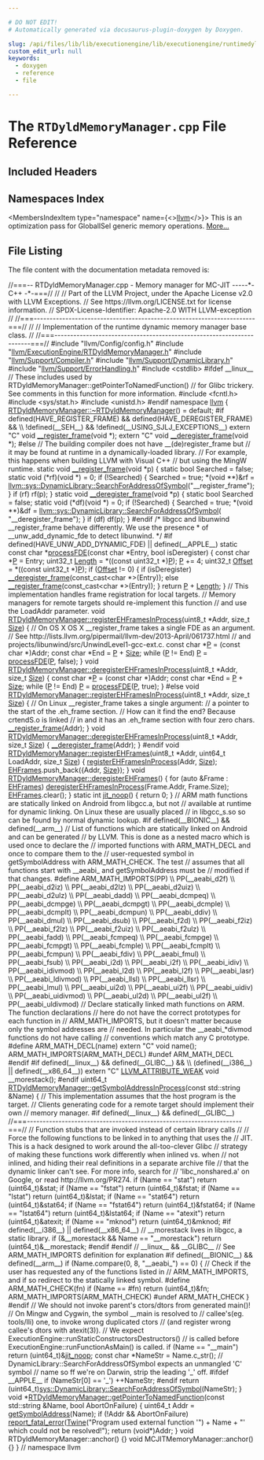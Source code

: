 ```yaml
---

# DO NOT EDIT!
# Automatically generated via docusaurus-plugin-doxygen by Doxygen.

slug: /api/files/lib/lib/executionengine/lib/executionengine/runtimedyld/rtdyldmemorymanager-cpp
custom_edit_url: null
keywords:
  - doxygen
  - reference
  - file

---
```





# The `RTDyldMemoryManager.cpp` File Reference

<DoxygenPage pluginConfig={pluginConfig}>



## Included Headers

<IncludesList>
<IncludesListItem
  filePath="llvm/Config/config.h"
  permalink=""
  isLocal="true" />
<IncludesListItem
  filePath="llvm/ExecutionEngine/RTDyldMemoryManager.h"
  permalink="/docs/api/files/include/include/llvm/include/llvm/executionengine/rtdyldmemorymanager-h"
  isLocal="true" />
<IncludesListItem
  filePath="llvm/Support/Compiler.h"
  permalink="/docs/api/files/include/include/llvm/include/llvm/support/compiler-h"
  isLocal="true" />
<IncludesListItem
  filePath="llvm/Support/DynamicLibrary.h"
  permalink="/docs/api/files/include/include/llvm/include/llvm/support/dynamiclibrary-h"
  isLocal="true" />
<IncludesListItem
  filePath="llvm/Support/ErrorHandling.h"
  permalink="/docs/api/files/include/include/llvm/include/llvm/support/errorhandling-h"
  isLocal="true" />
<IncludesListItem
  filePath="cstdlib"
  permalink=""
  isLocal="false" />
</IncludesList>

## Namespaces Index

<MembersIndex>

<MembersIndexItem
  type="namespace"
  name={<><a href="/docs/api/namespaces/llvm">llvm</a></>}>
This is an optimization pass for GlobalISel generic memory operations. <a href="/docs/api/namespaces/llvm/#details">More...</a>
</MembersIndexItem>

</MembersIndex>


## File Listing

The file content with the documentation metadata removed is:

<ProgramListing>

<Link id="l00001" /><CodeLine lineNumber="1"><Highlight kind="comment">//===-- RTDyldMemoryManager.cpp - Memory manager for MC-JIT -----&#42;- C++ -&#42;-===//</Highlight><Highlight kind="normal"></Highlight></CodeLine>
<Link id="l00002" /><CodeLine lineNumber="2"><Highlight kind="normal"></Highlight><Highlight kind="comment">//</Highlight><Highlight kind="normal"></Highlight></CodeLine>
<Link id="l00003" /><CodeLine lineNumber="3"><Highlight kind="normal"></Highlight><Highlight kind="comment">// Part of the LLVM Project, under the Apache License v2.0 with LLVM Exceptions.</Highlight><Highlight kind="normal"></Highlight></CodeLine>
<Link id="l00004" /><CodeLine lineNumber="4"><Highlight kind="normal"></Highlight><Highlight kind="comment">// See https://llvm.org/LICENSE.txt for license information.</Highlight><Highlight kind="normal"></Highlight></CodeLine>
<Link id="l00005" /><CodeLine lineNumber="5"><Highlight kind="normal"></Highlight><Highlight kind="comment">// SPDX-License-Identifier: Apache-2.0 WITH LLVM-exception</Highlight><Highlight kind="normal"></Highlight></CodeLine>
<Link id="l00006" /><CodeLine lineNumber="6"><Highlight kind="normal"></Highlight><Highlight kind="comment">//</Highlight><Highlight kind="normal"></Highlight></CodeLine>
<Link id="l00007" /><CodeLine lineNumber="7"><Highlight kind="normal"></Highlight><Highlight kind="comment">//===----------------------------------------------------------------------===//</Highlight><Highlight kind="normal"></Highlight></CodeLine>
<Link id="l00008" /><CodeLine lineNumber="8"><Highlight kind="normal"></Highlight><Highlight kind="comment">//</Highlight><Highlight kind="normal"></Highlight></CodeLine>
<Link id="l00009" /><CodeLine lineNumber="9"><Highlight kind="normal"></Highlight><Highlight kind="comment">// Implementation of the runtime dynamic memory manager base class.</Highlight><Highlight kind="normal"></Highlight></CodeLine>
<Link id="l00010" /><CodeLine lineNumber="10"><Highlight kind="normal"></Highlight><Highlight kind="comment">//</Highlight><Highlight kind="normal"></Highlight></CodeLine>
<Link id="l00011" /><CodeLine lineNumber="11"><Highlight kind="normal"></Highlight><Highlight kind="comment">//===----------------------------------------------------------------------===//</Highlight><Highlight kind="normal"></Highlight></CodeLine>
<Link id="l00012" /><CodeLine lineNumber="12"><Highlight kind="normal"></Highlight></CodeLine>
<Link id="l00013" /><CodeLine lineNumber="13"><Highlight kind="normal"></Highlight><Highlight kind="preprocessor">#include &quot;llvm/Config/config.h&quot;</Highlight><Highlight kind="normal"></Highlight></CodeLine>
<Link id="l00014" /><CodeLine lineNumber="14"><Highlight kind="normal"></Highlight><Highlight kind="preprocessor">#include &quot;<a href="/docs/api/files/include/include/llvm/include/llvm/executionengine/rtdyldmemorymanager-h">llvm/ExecutionEngine/RTDyldMemoryManager.h</a>&quot;</Highlight><Highlight kind="normal"></Highlight></CodeLine>
<Link id="l00015" /><CodeLine lineNumber="15"><Highlight kind="normal"></Highlight><Highlight kind="preprocessor">#include &quot;<a href="/docs/api/files/include/include/llvm/include/llvm/support/compiler-h">llvm/Support/Compiler.h</a>&quot;</Highlight><Highlight kind="normal"></Highlight></CodeLine>
<Link id="l00016" /><CodeLine lineNumber="16"><Highlight kind="normal"></Highlight><Highlight kind="preprocessor">#include &quot;<a href="/docs/api/files/include/include/llvm/include/llvm/support/dynamiclibrary-h">llvm/Support/DynamicLibrary.h</a>&quot;</Highlight><Highlight kind="normal"></Highlight></CodeLine>
<Link id="l00017" /><CodeLine lineNumber="17"><Highlight kind="normal"></Highlight><Highlight kind="preprocessor">#include &quot;<a href="/docs/api/files/include/include/llvm/include/llvm/support/errorhandling-h">llvm/Support/ErrorHandling.h</a>&quot;</Highlight><Highlight kind="normal"></Highlight></CodeLine>
<Link id="l00018" /><CodeLine lineNumber="18"><Highlight kind="normal"></Highlight><Highlight kind="preprocessor">#include &lt;cstdlib&gt;</Highlight><Highlight kind="normal"></Highlight></CodeLine>
<Link id="l00019" /><CodeLine lineNumber="19"><Highlight kind="normal"></Highlight></CodeLine>
<Link id="l00020" /><CodeLine lineNumber="20"><Highlight kind="normal"></Highlight><Highlight kind="preprocessor">#ifdef &#95;&#95;linux&#95;&#95;</Highlight><Highlight kind="normal"></Highlight></CodeLine>
<Link id="l00021" /><CodeLine lineNumber="21"><Highlight kind="normal">  </Highlight><Highlight kind="comment">// These includes used by RTDyldMemoryManager::getPointerToNamedFunction()</Highlight><Highlight kind="normal"></Highlight></CodeLine>
<Link id="l00022" /><CodeLine lineNumber="22"><Highlight kind="normal">  </Highlight><Highlight kind="comment">// for Glibc trickery. See comments in this function for more information.</Highlight><Highlight kind="normal"></Highlight></CodeLine>
<Link id="l00023" /><CodeLine lineNumber="23"><Highlight kind="normal"></Highlight><Highlight kind="preprocessor">#include &lt;fcntl.h&gt;</Highlight><Highlight kind="normal"></Highlight></CodeLine>
<Link id="l00024" /><CodeLine lineNumber="24"><Highlight kind="normal"></Highlight><Highlight kind="preprocessor">#include &lt;sys/stat.h&gt;</Highlight><Highlight kind="normal"></Highlight></CodeLine>
<Link id="l00025" /><CodeLine lineNumber="25"><Highlight kind="normal"></Highlight><Highlight kind="preprocessor">#include &lt;unistd.h&gt;</Highlight><Highlight kind="normal"></Highlight></CodeLine>
<Link id="l00026" /><CodeLine lineNumber="26"><Highlight kind="normal"></Highlight><Highlight kind="preprocessor">#endif</Highlight><Highlight kind="normal"></Highlight></CodeLine>
<Link id="l00027" /><CodeLine lineNumber="27"><Highlight kind="normal"></Highlight></CodeLine>
<Link id="l00028" /><CodeLine lineNumber="28"><Highlight kind="normal"></Highlight><Highlight kind="keyword">namespace </Highlight><Highlight kind="normal"><a href="/docs/api/namespaces/llvm">llvm</a> &#123;</Highlight></CodeLine>
<Link id="l00029" /><CodeLine lineNumber="29"><Highlight kind="normal"></Highlight></CodeLine>
<Link id="l00030" /><CodeLine lineNumber="30"><Highlight kind="normal"><a href="/docs/api/classes/llvm/rtdyldmemorymanager/#a9949eb6347bb952afdc191a477653f68">RTDyldMemoryManager::~RTDyldMemoryManager</a>() = </Highlight><Highlight kind="keywordflow">default</Highlight><Highlight kind="normal">;</Highlight></CodeLine>
<Link id="l00031" /><CodeLine lineNumber="31"><Highlight kind="normal"></Highlight></CodeLine>
<Link id="l00032" /><CodeLine lineNumber="32"><Highlight kind="normal"></Highlight><Highlight kind="preprocessor">#if defined(HAVE&#95;REGISTER&#95;FRAME) &amp;&amp; defined(HAVE&#95;DEREGISTER&#95;FRAME) &amp;&amp;          \\</Highlight></CodeLine>
<Link id="l00033" /><CodeLine lineNumber="33"><Highlight kind="preprocessor">    !defined(&#95;&#95;SEH&#95;&#95;) &amp;&amp; !defined(&#95;&#95;USING&#95;SJLJ&#95;EXCEPTIONS&#95;&#95;)</Highlight><Highlight kind="normal"></Highlight></CodeLine>
<Link id="l00034" /><CodeLine lineNumber="34" lineLink="/docs/api/namespaces/llvm/#accc7348b632acd052a6fec2a5d1b326e"><Highlight kind="normal"></Highlight><Highlight kind="keyword">extern</Highlight><Highlight kind="normal"> </Highlight><Highlight kind="stringliteral">&quot;C&quot;</Highlight><Highlight kind="normal"> </Highlight><Highlight kind="keywordtype">void</Highlight><Highlight kind="normal"> <a href="/docs/api/namespaces/llvm/#accc7348b632acd052a6fec2a5d1b326e">&#95;&#95;register&#95;frame</a>(</Highlight><Highlight kind="keywordtype">void</Highlight><Highlight kind="normal"> &#42;);</Highlight></CodeLine>
<Link id="l00035" /><CodeLine lineNumber="35" lineLink="/docs/api/namespaces/llvm/#afcef52f821fbc5ad3e5539e5ae80b66e"><Highlight kind="normal"></Highlight><Highlight kind="keyword">extern</Highlight><Highlight kind="normal"> </Highlight><Highlight kind="stringliteral">&quot;C&quot;</Highlight><Highlight kind="normal"> </Highlight><Highlight kind="keywordtype">void</Highlight><Highlight kind="normal"> <a href="/docs/api/namespaces/llvm/#afcef52f821fbc5ad3e5539e5ae80b66e">&#95;&#95;deregister&#95;frame</a>(</Highlight><Highlight kind="keywordtype">void</Highlight><Highlight kind="normal"> &#42;);</Highlight></CodeLine>
<Link id="l00036" /><CodeLine lineNumber="36"><Highlight kind="normal"></Highlight><Highlight kind="preprocessor">#else</Highlight><Highlight kind="normal"></Highlight></CodeLine>
<Link id="l00037" /><CodeLine lineNumber="37"><Highlight kind="normal"></Highlight><Highlight kind="comment">// The building compiler does not have &#95;&#95;(de)register&#95;frame but</Highlight><Highlight kind="normal"></Highlight></CodeLine>
<Link id="l00038" /><CodeLine lineNumber="38"><Highlight kind="normal"></Highlight><Highlight kind="comment">// it may be found at runtime in a dynamically-loaded library.</Highlight><Highlight kind="normal"></Highlight></CodeLine>
<Link id="l00039" /><CodeLine lineNumber="39"><Highlight kind="normal"></Highlight><Highlight kind="comment">// For example, this happens when building LLVM with Visual C++</Highlight><Highlight kind="normal"></Highlight></CodeLine>
<Link id="l00040" /><CodeLine lineNumber="40"><Highlight kind="normal"></Highlight><Highlight kind="comment">// but using the MingW runtime.</Highlight><Highlight kind="normal"></Highlight></CodeLine>
<Link id="l00041" /><CodeLine lineNumber="41"><Highlight kind="normal"></Highlight><Highlight kind="keyword">static</Highlight><Highlight kind="normal"> </Highlight><Highlight kind="keywordtype">void</Highlight><Highlight kind="normal"> <a href="/docs/api/namespaces/llvm/#accc7348b632acd052a6fec2a5d1b326e">&#95;&#95;register&#95;frame</a>(</Highlight><Highlight kind="keywordtype">void</Highlight><Highlight kind="normal"> &#42;p) &#123;</Highlight></CodeLine>
<Link id="l00042" /><CodeLine lineNumber="42"><Highlight kind="normal">  </Highlight><Highlight kind="keyword">static</Highlight><Highlight kind="normal"> </Highlight><Highlight kind="keywordtype">bool</Highlight><Highlight kind="normal"> Searched = </Highlight><Highlight kind="keyword">false</Highlight><Highlight kind="normal">;</Highlight></CodeLine>
<Link id="l00043" /><CodeLine lineNumber="43"><Highlight kind="normal">  </Highlight><Highlight kind="keyword">static</Highlight><Highlight kind="normal"> void (&#42;rf)(</Highlight><Highlight kind="keywordtype">void</Highlight><Highlight kind="normal"> &#42;) = 0;</Highlight></CodeLine>
<Link id="l00044" /><CodeLine lineNumber="44"><Highlight kind="normal"></Highlight></CodeLine>
<Link id="l00045" /><CodeLine lineNumber="45"><Highlight kind="normal">  </Highlight><Highlight kind="keywordflow">if</Highlight><Highlight kind="normal"> (!Searched) &#123;</Highlight></CodeLine>
<Link id="l00046" /><CodeLine lineNumber="46"><Highlight kind="normal">    Searched = </Highlight><Highlight kind="keyword">true</Highlight><Highlight kind="normal">;</Highlight></CodeLine>
<Link id="l00047" /><CodeLine lineNumber="47"><Highlight kind="normal">    &#42;(</Highlight><Highlight kind="keywordtype">void</Highlight><Highlight kind="normal"> &#42;&#42;)&amp;rf =</Highlight></CodeLine>
<Link id="l00048" /><CodeLine lineNumber="48"><Highlight kind="normal">        <a href="/docs/api/classes/llvm/sys/dynamiclibrary/#ae003d16a33e81b88943d3e3aa179fcc4">llvm::sys::DynamicLibrary::SearchForAddressOfSymbol</a>(</Highlight><Highlight kind="stringliteral">&quot;&#95;&#95;register&#95;frame&quot;</Highlight><Highlight kind="normal">);</Highlight></CodeLine>
<Link id="l00049" /><CodeLine lineNumber="49"><Highlight kind="normal">  &#125;</Highlight></CodeLine>
<Link id="l00050" /><CodeLine lineNumber="50"><Highlight kind="normal">  </Highlight><Highlight kind="keywordflow">if</Highlight><Highlight kind="normal"> (rf)</Highlight></CodeLine>
<Link id="l00051" /><CodeLine lineNumber="51"><Highlight kind="normal">    rf(p);</Highlight></CodeLine>
<Link id="l00052" /><CodeLine lineNumber="52"><Highlight kind="normal">&#125;</Highlight></CodeLine>
<Link id="l00053" /><CodeLine lineNumber="53"><Highlight kind="normal"></Highlight></CodeLine>
<Link id="l00054" /><CodeLine lineNumber="54"><Highlight kind="normal"></Highlight><Highlight kind="keyword">static</Highlight><Highlight kind="normal"> </Highlight><Highlight kind="keywordtype">void</Highlight><Highlight kind="normal"> <a href="/docs/api/namespaces/llvm/#afcef52f821fbc5ad3e5539e5ae80b66e">&#95;&#95;deregister&#95;frame</a>(</Highlight><Highlight kind="keywordtype">void</Highlight><Highlight kind="normal"> &#42;p) &#123;</Highlight></CodeLine>
<Link id="l00055" /><CodeLine lineNumber="55"><Highlight kind="normal">  </Highlight><Highlight kind="keyword">static</Highlight><Highlight kind="normal"> </Highlight><Highlight kind="keywordtype">bool</Highlight><Highlight kind="normal"> Searched = </Highlight><Highlight kind="keyword">false</Highlight><Highlight kind="normal">;</Highlight></CodeLine>
<Link id="l00056" /><CodeLine lineNumber="56"><Highlight kind="normal">  </Highlight><Highlight kind="keyword">static</Highlight><Highlight kind="normal"> void (&#42;df)(</Highlight><Highlight kind="keywordtype">void</Highlight><Highlight kind="normal"> &#42;) = 0;</Highlight></CodeLine>
<Link id="l00057" /><CodeLine lineNumber="57"><Highlight kind="normal"></Highlight></CodeLine>
<Link id="l00058" /><CodeLine lineNumber="58"><Highlight kind="normal">  </Highlight><Highlight kind="keywordflow">if</Highlight><Highlight kind="normal"> (!Searched) &#123;</Highlight></CodeLine>
<Link id="l00059" /><CodeLine lineNumber="59"><Highlight kind="normal">    Searched = </Highlight><Highlight kind="keyword">true</Highlight><Highlight kind="normal">;</Highlight></CodeLine>
<Link id="l00060" /><CodeLine lineNumber="60"><Highlight kind="normal">    &#42;(</Highlight><Highlight kind="keywordtype">void</Highlight><Highlight kind="normal"> &#42;&#42;)&amp;df = <a href="/docs/api/classes/llvm/sys/dynamiclibrary/#ae003d16a33e81b88943d3e3aa179fcc4">llvm::sys::DynamicLibrary::SearchForAddressOfSymbol</a>(</Highlight></CodeLine>
<Link id="l00061" /><CodeLine lineNumber="61"><Highlight kind="normal">        </Highlight><Highlight kind="stringliteral">&quot;&#95;&#95;deregister&#95;frame&quot;</Highlight><Highlight kind="normal">);</Highlight></CodeLine>
<Link id="l00062" /><CodeLine lineNumber="62"><Highlight kind="normal">  &#125;</Highlight></CodeLine>
<Link id="l00063" /><CodeLine lineNumber="63"><Highlight kind="normal">  </Highlight><Highlight kind="keywordflow">if</Highlight><Highlight kind="normal"> (df)</Highlight></CodeLine>
<Link id="l00064" /><CodeLine lineNumber="64"><Highlight kind="normal">    df(p);</Highlight></CodeLine>
<Link id="l00065" /><CodeLine lineNumber="65"><Highlight kind="normal">&#125;</Highlight></CodeLine>
<Link id="l00066" /><CodeLine lineNumber="66"><Highlight kind="normal"></Highlight><Highlight kind="preprocessor">#endif</Highlight><Highlight kind="normal"></Highlight></CodeLine>
<Link id="l00067" /><CodeLine lineNumber="67"><Highlight kind="normal"></Highlight></CodeLine>
<Link id="l00068" /><CodeLine lineNumber="68"><Highlight kind="normal"></Highlight><Highlight kind="comment">/&#42; libgcc and libunwind &#95;&#95;register&#95;frame behave differently. We use the presence</Highlight></CodeLine>
<Link id="l00069" /><CodeLine lineNumber="69"><Highlight kind="comment"> &#42; of &#95;&#95;unw&#95;add&#95;dynamic&#95;fde to detect libunwind. &#42;/</Highlight><Highlight kind="normal"></Highlight></CodeLine>
<Link id="l00070" /><CodeLine lineNumber="70"><Highlight kind="normal"></Highlight><Highlight kind="preprocessor">#if defined(HAVE&#95;UNW&#95;ADD&#95;DYNAMIC&#95;FDE) || defined(&#95;&#95;APPLE&#95;&#95;)</Highlight><Highlight kind="normal"></Highlight></CodeLine>
<Link id="l00071" /><CodeLine lineNumber="71"><Highlight kind="normal"></Highlight></CodeLine>
<Link id="l00072" /><CodeLine lineNumber="72" lineLink="/docs/api/namespaces/llvm/#abe47a821d71cd26c2b59f7fe0af0b2d9"><Highlight kind="normal"></Highlight><Highlight kind="keyword">static</Highlight><Highlight kind="normal"> </Highlight><Highlight kind="keyword">const</Highlight><Highlight kind="normal"> </Highlight><Highlight kind="keywordtype">char</Highlight><Highlight kind="normal"> &#42;<a href="/docs/api/namespaces/llvm/#abe47a821d71cd26c2b59f7fe0af0b2d9">processFDE</a>(</Highlight><Highlight kind="keyword">const</Highlight><Highlight kind="normal"> </Highlight><Highlight kind="keywordtype">char</Highlight><Highlight kind="normal"> &#42;Entry, </Highlight><Highlight kind="keywordtype">bool</Highlight><Highlight kind="normal"> isDeregister) &#123;</Highlight></CodeLine>
<Link id="l00073" /><CodeLine lineNumber="73"><Highlight kind="normal">  </Highlight><Highlight kind="keyword">const</Highlight><Highlight kind="normal"> </Highlight><Highlight kind="keywordtype">char</Highlight><Highlight kind="normal"> &#42;<a href="/docs/api/files/lib/lib/option/option-cpp/#a04665169063c8ca1f2ea96c27fc7c2b2">P</a> = Entry;</Highlight></CodeLine>
<Link id="l00074" /><CodeLine lineNumber="74"><Highlight kind="normal">  uint32&#95;t <a href="/docs/api/namespaces/llvm/#a05f5b9a11bdcc5feba62899f95dcf878af6d9f1c7b49b7601fae6a545002a6763">Length</a> = &#42;((</Highlight><Highlight kind="keyword">const</Highlight><Highlight kind="normal"> uint32&#95;t &#42;)<a href="/docs/api/files/lib/lib/option/option-cpp/#a04665169063c8ca1f2ea96c27fc7c2b2">P</a>);</Highlight></CodeLine>
<Link id="l00075" /><CodeLine lineNumber="75"><Highlight kind="normal">  <a href="/docs/api/files/lib/lib/option/option-cpp/#a04665169063c8ca1f2ea96c27fc7c2b2">P</a> += 4;</Highlight></CodeLine>
<Link id="l00076" /><CodeLine lineNumber="76"><Highlight kind="normal">  uint32&#95;t <a href="/docs/api/namespaces/llvm/#a05f5b9a11bdcc5feba62899f95dcf878a3134224cba2545bc57954d3b072aebb4">Offset</a> = &#42;((</Highlight><Highlight kind="keyword">const</Highlight><Highlight kind="normal"> uint32&#95;t &#42;)<a href="/docs/api/files/lib/lib/option/option-cpp/#a04665169063c8ca1f2ea96c27fc7c2b2">P</a>);</Highlight></CodeLine>
<Link id="l00077" /><CodeLine lineNumber="77"><Highlight kind="normal">  </Highlight><Highlight kind="keywordflow">if</Highlight><Highlight kind="normal"> (<a href="/docs/api/namespaces/llvm/#a05f5b9a11bdcc5feba62899f95dcf878a3134224cba2545bc57954d3b072aebb4">Offset</a> != 0) &#123;</Highlight></CodeLine>
<Link id="l00078" /><CodeLine lineNumber="78"><Highlight kind="normal">    </Highlight><Highlight kind="keywordflow">if</Highlight><Highlight kind="normal"> (isDeregister)</Highlight></CodeLine>
<Link id="l00079" /><CodeLine lineNumber="79"><Highlight kind="normal">      <a href="/docs/api/namespaces/llvm/#afcef52f821fbc5ad3e5539e5ae80b66e">&#95;&#95;deregister&#95;frame</a>(</Highlight><Highlight kind="keyword">const&#95;cast&lt;</Highlight><Highlight kind="keywordtype">char</Highlight><Highlight kind="normal"> &#42;</Highlight><Highlight kind="keyword">&gt;</Highlight><Highlight kind="normal">(Entry));</Highlight></CodeLine>
<Link id="l00080" /><CodeLine lineNumber="80"><Highlight kind="normal">    </Highlight><Highlight kind="keywordflow">else</Highlight><Highlight kind="normal"></Highlight></CodeLine>
<Link id="l00081" /><CodeLine lineNumber="81"><Highlight kind="normal">      <a href="/docs/api/namespaces/llvm/#accc7348b632acd052a6fec2a5d1b326e">&#95;&#95;register&#95;frame</a>(</Highlight><Highlight kind="keyword">const&#95;cast&lt;</Highlight><Highlight kind="keywordtype">char</Highlight><Highlight kind="normal"> &#42;</Highlight><Highlight kind="keyword">&gt;</Highlight><Highlight kind="normal">(Entry));</Highlight></CodeLine>
<Link id="l00082" /><CodeLine lineNumber="82"><Highlight kind="normal">  &#125;</Highlight></CodeLine>
<Link id="l00083" /><CodeLine lineNumber="83"><Highlight kind="normal">  </Highlight><Highlight kind="keywordflow">return</Highlight><Highlight kind="normal"> <a href="/docs/api/files/lib/lib/option/option-cpp/#a04665169063c8ca1f2ea96c27fc7c2b2">P</a> + <a href="/docs/api/namespaces/llvm/#a05f5b9a11bdcc5feba62899f95dcf878af6d9f1c7b49b7601fae6a545002a6763">Length</a>;</Highlight></CodeLine>
<Link id="l00084" /><CodeLine lineNumber="84"><Highlight kind="normal">&#125;</Highlight></CodeLine>
<Link id="l00085" /><CodeLine lineNumber="85"><Highlight kind="normal"></Highlight></CodeLine>
<Link id="l00086" /><CodeLine lineNumber="86"><Highlight kind="normal"></Highlight><Highlight kind="comment">// This implementation handles frame registration for local targets.</Highlight><Highlight kind="normal"></Highlight></CodeLine>
<Link id="l00087" /><CodeLine lineNumber="87"><Highlight kind="normal"></Highlight><Highlight kind="comment">// Memory managers for remote targets should re-implement this function</Highlight><Highlight kind="normal"></Highlight></CodeLine>
<Link id="l00088" /><CodeLine lineNumber="88"><Highlight kind="normal"></Highlight><Highlight kind="comment">// and use the LoadAddr parameter.</Highlight><Highlight kind="normal"></Highlight></CodeLine>
<Link id="l00089" /><CodeLine lineNumber="89" lineLink="/docs/api/classes/llvm/rtdyldmemorymanager/#a8ac6930aa3a1623791ffe9853ba9bc3b"><Highlight kind="normal"></Highlight><Highlight kind="keywordtype">void</Highlight><Highlight kind="normal"> <a href="/docs/api/classes/llvm/rtdyldmemorymanager/#a8ac6930aa3a1623791ffe9853ba9bc3b">RTDyldMemoryManager::registerEHFramesInProcess</a>(uint8&#95;t &#42;Addr,</Highlight></CodeLine>
<Link id="l00090" /><CodeLine lineNumber="90"><Highlight kind="normal">                                                    </Highlight><Highlight kind="keywordtype">size&#95;t</Highlight><Highlight kind="normal"> <a href="/docs/api/files/lib/lib/analysis/inlineorder-cpp/#a7ee6f0cb51c3b9056199e9a0001fe8c3a6f6cb72d544962fa333e2e34ce64f719">Size</a>) &#123;</Highlight></CodeLine>
<Link id="l00091" /><CodeLine lineNumber="91"><Highlight kind="normal">  </Highlight><Highlight kind="comment">// On OS X OS X &#95;&#95;register&#95;frame takes a single FDE as an argument.</Highlight><Highlight kind="normal"></Highlight></CodeLine>
<Link id="l00092" /><CodeLine lineNumber="92"><Highlight kind="normal">  </Highlight><Highlight kind="comment">// See http://lists.llvm.org/pipermail/llvm-dev/2013-April/061737.html</Highlight><Highlight kind="normal"></Highlight></CodeLine>
<Link id="l00093" /><CodeLine lineNumber="93"><Highlight kind="normal">  </Highlight><Highlight kind="comment">// and projects/libunwind/src/UnwindLevel1-gcc-ext.c.</Highlight><Highlight kind="normal"></Highlight></CodeLine>
<Link id="l00094" /><CodeLine lineNumber="94"><Highlight kind="normal">  </Highlight><Highlight kind="keyword">const</Highlight><Highlight kind="normal"> </Highlight><Highlight kind="keywordtype">char</Highlight><Highlight kind="normal"> &#42;<a href="/docs/api/files/lib/lib/option/option-cpp/#a04665169063c8ca1f2ea96c27fc7c2b2">P</a> = (</Highlight><Highlight kind="keyword">const</Highlight><Highlight kind="normal"> </Highlight><Highlight kind="keywordtype">char</Highlight><Highlight kind="normal"> &#42;)Addr;</Highlight></CodeLine>
<Link id="l00095" /><CodeLine lineNumber="95"><Highlight kind="normal">  </Highlight><Highlight kind="keyword">const</Highlight><Highlight kind="normal"> </Highlight><Highlight kind="keywordtype">char</Highlight><Highlight kind="normal"> &#42;End = <a href="/docs/api/files/lib/lib/option/option-cpp/#a04665169063c8ca1f2ea96c27fc7c2b2">P</a> + <a href="/docs/api/files/lib/lib/analysis/inlineorder-cpp/#a7ee6f0cb51c3b9056199e9a0001fe8c3a6f6cb72d544962fa333e2e34ce64f719">Size</a>;</Highlight></CodeLine>
<Link id="l00096" /><CodeLine lineNumber="96"><Highlight kind="normal">  </Highlight><Highlight kind="keywordflow">while</Highlight><Highlight kind="normal"> (<a href="/docs/api/files/lib/lib/option/option-cpp/#a04665169063c8ca1f2ea96c27fc7c2b2">P</a> != End)</Highlight></CodeLine>
<Link id="l00097" /><CodeLine lineNumber="97"><Highlight kind="normal">    <a href="/docs/api/files/lib/lib/option/option-cpp/#a04665169063c8ca1f2ea96c27fc7c2b2">P</a> = <a href="/docs/api/namespaces/llvm/#abe47a821d71cd26c2b59f7fe0af0b2d9">processFDE</a>(<a href="/docs/api/files/lib/lib/option/option-cpp/#a04665169063c8ca1f2ea96c27fc7c2b2">P</a>, </Highlight><Highlight kind="keyword">false</Highlight><Highlight kind="normal">);</Highlight></CodeLine>
<Link id="l00098" /><CodeLine lineNumber="98"><Highlight kind="normal">&#125;</Highlight></CodeLine>
<Link id="l00099" /><CodeLine lineNumber="99"><Highlight kind="normal"></Highlight></CodeLine>
<Link id="l00100" /><CodeLine lineNumber="100" lineLink="/docs/api/classes/llvm/rtdyldmemorymanager/#a1139b71b9b451e2e0417dcd25350827c"><Highlight kind="normal"></Highlight><Highlight kind="keywordtype">void</Highlight><Highlight kind="normal"> <a href="/docs/api/classes/llvm/rtdyldmemorymanager/#a1139b71b9b451e2e0417dcd25350827c">RTDyldMemoryManager::deregisterEHFramesInProcess</a>(uint8&#95;t &#42;Addr,</Highlight></CodeLine>
<Link id="l00101" /><CodeLine lineNumber="101"><Highlight kind="normal">                                                      </Highlight><Highlight kind="keywordtype">size&#95;t</Highlight><Highlight kind="normal"> <a href="/docs/api/files/lib/lib/analysis/inlineorder-cpp/#a7ee6f0cb51c3b9056199e9a0001fe8c3a6f6cb72d544962fa333e2e34ce64f719">Size</a>) &#123;</Highlight></CodeLine>
<Link id="l00102" /><CodeLine lineNumber="102"><Highlight kind="normal">  </Highlight><Highlight kind="keyword">const</Highlight><Highlight kind="normal"> </Highlight><Highlight kind="keywordtype">char</Highlight><Highlight kind="normal"> &#42;<a href="/docs/api/files/lib/lib/option/option-cpp/#a04665169063c8ca1f2ea96c27fc7c2b2">P</a> = (</Highlight><Highlight kind="keyword">const</Highlight><Highlight kind="normal"> </Highlight><Highlight kind="keywordtype">char</Highlight><Highlight kind="normal"> &#42;)Addr;</Highlight></CodeLine>
<Link id="l00103" /><CodeLine lineNumber="103"><Highlight kind="normal">  </Highlight><Highlight kind="keyword">const</Highlight><Highlight kind="normal"> </Highlight><Highlight kind="keywordtype">char</Highlight><Highlight kind="normal"> &#42;End = <a href="/docs/api/files/lib/lib/option/option-cpp/#a04665169063c8ca1f2ea96c27fc7c2b2">P</a> + <a href="/docs/api/files/lib/lib/analysis/inlineorder-cpp/#a7ee6f0cb51c3b9056199e9a0001fe8c3a6f6cb72d544962fa333e2e34ce64f719">Size</a>;</Highlight></CodeLine>
<Link id="l00104" /><CodeLine lineNumber="104"><Highlight kind="normal">  </Highlight><Highlight kind="keywordflow">while</Highlight><Highlight kind="normal"> (<a href="/docs/api/files/lib/lib/option/option-cpp/#a04665169063c8ca1f2ea96c27fc7c2b2">P</a> != End)</Highlight></CodeLine>
<Link id="l00105" /><CodeLine lineNumber="105"><Highlight kind="normal">    <a href="/docs/api/files/lib/lib/option/option-cpp/#a04665169063c8ca1f2ea96c27fc7c2b2">P</a> = <a href="/docs/api/namespaces/llvm/#abe47a821d71cd26c2b59f7fe0af0b2d9">processFDE</a>(<a href="/docs/api/files/lib/lib/option/option-cpp/#a04665169063c8ca1f2ea96c27fc7c2b2">P</a>, </Highlight><Highlight kind="keyword">true</Highlight><Highlight kind="normal">);</Highlight></CodeLine>
<Link id="l00106" /><CodeLine lineNumber="106"><Highlight kind="normal">&#125;</Highlight></CodeLine>
<Link id="l00107" /><CodeLine lineNumber="107"><Highlight kind="normal"></Highlight></CodeLine>
<Link id="l00108" /><CodeLine lineNumber="108"><Highlight kind="normal"></Highlight><Highlight kind="preprocessor">#else</Highlight><Highlight kind="normal"></Highlight></CodeLine>
<Link id="l00109" /><CodeLine lineNumber="109"><Highlight kind="normal"></Highlight></CodeLine>
<Link id="l00110" /><CodeLine lineNumber="110"><Highlight kind="normal"></Highlight><Highlight kind="keywordtype">void</Highlight><Highlight kind="normal"> <a href="/docs/api/classes/llvm/rtdyldmemorymanager/#a8ac6930aa3a1623791ffe9853ba9bc3b">RTDyldMemoryManager::registerEHFramesInProcess</a>(uint8&#95;t &#42;Addr,</Highlight></CodeLine>
<Link id="l00111" /><CodeLine lineNumber="111"><Highlight kind="normal">                                                    </Highlight><Highlight kind="keywordtype">size&#95;t</Highlight><Highlight kind="normal"> <a href="/docs/api/files/lib/lib/analysis/inlineorder-cpp/#a7ee6f0cb51c3b9056199e9a0001fe8c3a6f6cb72d544962fa333e2e34ce64f719">Size</a>) &#123;</Highlight></CodeLine>
<Link id="l00112" /><CodeLine lineNumber="112"><Highlight kind="normal">  </Highlight><Highlight kind="comment">// On Linux &#95;&#95;register&#95;frame takes a single argument:</Highlight><Highlight kind="normal"></Highlight></CodeLine>
<Link id="l00113" /><CodeLine lineNumber="113"><Highlight kind="normal">  </Highlight><Highlight kind="comment">// a pointer to the start of the .eh&#95;frame section.</Highlight><Highlight kind="normal"></Highlight></CodeLine>
<Link id="l00114" /><CodeLine lineNumber="114"><Highlight kind="normal"></Highlight></CodeLine>
<Link id="l00115" /><CodeLine lineNumber="115"><Highlight kind="normal">  </Highlight><Highlight kind="comment">// How can it find the end? Because crtendS.o is linked</Highlight><Highlight kind="normal"></Highlight></CodeLine>
<Link id="l00116" /><CodeLine lineNumber="116"><Highlight kind="normal">  </Highlight><Highlight kind="comment">// in and it has an .eh&#95;frame section with four zero chars.</Highlight><Highlight kind="normal"></Highlight></CodeLine>
<Link id="l00117" /><CodeLine lineNumber="117"><Highlight kind="normal">  <a href="/docs/api/namespaces/llvm/#accc7348b632acd052a6fec2a5d1b326e">&#95;&#95;register&#95;frame</a>(Addr);</Highlight></CodeLine>
<Link id="l00118" /><CodeLine lineNumber="118"><Highlight kind="normal">&#125;</Highlight></CodeLine>
<Link id="l00119" /><CodeLine lineNumber="119"><Highlight kind="normal"></Highlight></CodeLine>
<Link id="l00120" /><CodeLine lineNumber="120"><Highlight kind="normal"></Highlight><Highlight kind="keywordtype">void</Highlight><Highlight kind="normal"> <a href="/docs/api/classes/llvm/rtdyldmemorymanager/#a1139b71b9b451e2e0417dcd25350827c">RTDyldMemoryManager::deregisterEHFramesInProcess</a>(uint8&#95;t &#42;Addr,</Highlight></CodeLine>
<Link id="l00121" /><CodeLine lineNumber="121"><Highlight kind="normal">                                                      </Highlight><Highlight kind="keywordtype">size&#95;t</Highlight><Highlight kind="normal"> <a href="/docs/api/files/lib/lib/analysis/inlineorder-cpp/#a7ee6f0cb51c3b9056199e9a0001fe8c3a6f6cb72d544962fa333e2e34ce64f719">Size</a>) &#123;</Highlight></CodeLine>
<Link id="l00122" /><CodeLine lineNumber="122"><Highlight kind="normal">  <a href="/docs/api/namespaces/llvm/#afcef52f821fbc5ad3e5539e5ae80b66e">&#95;&#95;deregister&#95;frame</a>(Addr);</Highlight></CodeLine>
<Link id="l00123" /><CodeLine lineNumber="123"><Highlight kind="normal">&#125;</Highlight></CodeLine>
<Link id="l00124" /><CodeLine lineNumber="124"><Highlight kind="normal"></Highlight></CodeLine>
<Link id="l00125" /><CodeLine lineNumber="125"><Highlight kind="normal"></Highlight><Highlight kind="preprocessor">#endif</Highlight><Highlight kind="normal"></Highlight></CodeLine>
<Link id="l00126" /><CodeLine lineNumber="126"><Highlight kind="normal"></Highlight></CodeLine>
<Link id="l00127" /><CodeLine lineNumber="127" lineLink="/docs/api/classes/llvm/rtdyldmemorymanager/#a34aa575afca6c18d934c5fd87da71043"><Highlight kind="normal"></Highlight><Highlight kind="keywordtype">void</Highlight><Highlight kind="normal"> <a href="/docs/api/classes/llvm/rtdyldmemorymanager/#a34aa575afca6c18d934c5fd87da71043">RTDyldMemoryManager::registerEHFrames</a>(uint8&#95;t &#42;Addr, uint64&#95;t LoadAddr,</Highlight></CodeLine>
<Link id="l00128" /><CodeLine lineNumber="128"><Highlight kind="normal">                                          </Highlight><Highlight kind="keywordtype">size&#95;t</Highlight><Highlight kind="normal"> <a href="/docs/api/files/lib/lib/analysis/inlineorder-cpp/#a7ee6f0cb51c3b9056199e9a0001fe8c3a6f6cb72d544962fa333e2e34ce64f719">Size</a>) &#123;</Highlight></CodeLine>
<Link id="l00129" /><CodeLine lineNumber="129"><Highlight kind="normal">  <a href="/docs/api/classes/llvm/rtdyldmemorymanager/#a8ac6930aa3a1623791ffe9853ba9bc3b">registerEHFramesInProcess</a>(Addr, <a href="/docs/api/files/lib/lib/analysis/inlineorder-cpp/#a7ee6f0cb51c3b9056199e9a0001fe8c3a6f6cb72d544962fa333e2e34ce64f719">Size</a>);</Highlight></CodeLine>
<Link id="l00130" /><CodeLine lineNumber="130"><Highlight kind="normal">  <a href="/docs/api/classes/llvm/rtdyldmemorymanager/#a30fa2ff7609ea9b2e5490eb1ea79ff02">EHFrames</a>.push&#95;back(&#123;Addr, <a href="/docs/api/files/lib/lib/analysis/inlineorder-cpp/#a7ee6f0cb51c3b9056199e9a0001fe8c3a6f6cb72d544962fa333e2e34ce64f719">Size</a>&#125;);</Highlight></CodeLine>
<Link id="l00131" /><CodeLine lineNumber="131"><Highlight kind="normal">&#125;</Highlight></CodeLine>
<Link id="l00132" /><CodeLine lineNumber="132"><Highlight kind="normal"></Highlight></CodeLine>
<Link id="l00133" /><CodeLine lineNumber="133" lineLink="/docs/api/classes/llvm/rtdyldmemorymanager/#ad0eeea7300381c326cc3bd5e93fbcbf0"><Highlight kind="normal"></Highlight><Highlight kind="keywordtype">void</Highlight><Highlight kind="normal"> <a href="/docs/api/classes/llvm/rtdyldmemorymanager/#ad0eeea7300381c326cc3bd5e93fbcbf0">RTDyldMemoryManager::deregisterEHFrames</a>() &#123;</Highlight></CodeLine>
<Link id="l00134" /><CodeLine lineNumber="134"><Highlight kind="normal">  </Highlight><Highlight kind="keywordflow">for</Highlight><Highlight kind="normal"> (</Highlight><Highlight kind="keyword">auto</Highlight><Highlight kind="normal"> &amp;Frame : <a href="/docs/api/classes/llvm/rtdyldmemorymanager/#a30fa2ff7609ea9b2e5490eb1ea79ff02">EHFrames</a>)</Highlight></CodeLine>
<Link id="l00135" /><CodeLine lineNumber="135"><Highlight kind="normal">    <a href="/docs/api/classes/llvm/rtdyldmemorymanager/#a1139b71b9b451e2e0417dcd25350827c">deregisterEHFramesInProcess</a>(Frame.Addr, Frame.Size);</Highlight></CodeLine>
<Link id="l00136" /><CodeLine lineNumber="136"><Highlight kind="normal">  <a href="/docs/api/classes/llvm/rtdyldmemorymanager/#a30fa2ff7609ea9b2e5490eb1ea79ff02">EHFrames</a>.clear();</Highlight></CodeLine>
<Link id="l00137" /><CodeLine lineNumber="137"><Highlight kind="normal">&#125;</Highlight></CodeLine>
<Link id="l00138" /><CodeLine lineNumber="138"><Highlight kind="normal"></Highlight></CodeLine>
<Link id="l00139" /><CodeLine lineNumber="139" lineLink="/docs/api/namespaces/llvm/#a24b4a0b3fd7a9932de5e733fe042c753"><Highlight kind="normal"></Highlight><Highlight kind="keyword">static</Highlight><Highlight kind="normal"> </Highlight><Highlight kind="keywordtype">int</Highlight><Highlight kind="normal"> <a href="/docs/api/namespaces/llvm/#a24b4a0b3fd7a9932de5e733fe042c753">jit&#95;noop</a>() &#123;</Highlight></CodeLine>
<Link id="l00140" /><CodeLine lineNumber="140"><Highlight kind="normal">  </Highlight><Highlight kind="keywordflow">return</Highlight><Highlight kind="normal"> 0;</Highlight></CodeLine>
<Link id="l00141" /><CodeLine lineNumber="141"><Highlight kind="normal">&#125;</Highlight></CodeLine>
<Link id="l00142" /><CodeLine lineNumber="142"><Highlight kind="normal"></Highlight></CodeLine>
<Link id="l00143" /><CodeLine lineNumber="143"><Highlight kind="normal"></Highlight><Highlight kind="comment">// ARM math functions are statically linked on Android from libgcc.a, but not</Highlight><Highlight kind="normal"></Highlight></CodeLine>
<Link id="l00144" /><CodeLine lineNumber="144"><Highlight kind="normal"></Highlight><Highlight kind="comment">// available at runtime for dynamic linking. On Linux these are usually placed</Highlight><Highlight kind="normal"></Highlight></CodeLine>
<Link id="l00145" /><CodeLine lineNumber="145"><Highlight kind="normal"></Highlight><Highlight kind="comment">// in libgcc&#95;s.so so can be found by normal dynamic lookup.</Highlight><Highlight kind="normal"></Highlight></CodeLine>
<Link id="l00146" /><CodeLine lineNumber="146"><Highlight kind="normal"></Highlight><Highlight kind="preprocessor">#if defined(&#95;&#95;BIONIC&#95;&#95;) &amp;&amp; defined(&#95;&#95;arm&#95;&#95;)</Highlight><Highlight kind="normal"></Highlight></CodeLine>
<Link id="l00147" /><CodeLine lineNumber="147"><Highlight kind="normal"></Highlight><Highlight kind="comment">// List of functions which are statically linked on Android and can be generated</Highlight><Highlight kind="normal"></Highlight></CodeLine>
<Link id="l00148" /><CodeLine lineNumber="148"><Highlight kind="normal"></Highlight><Highlight kind="comment">// by LLVM. This is done as a nested macro which is used once to declare the</Highlight><Highlight kind="normal"></Highlight></CodeLine>
<Link id="l00149" /><CodeLine lineNumber="149"><Highlight kind="normal"></Highlight><Highlight kind="comment">// imported functions with ARM&#95;MATH&#95;DECL and once to compare them to the</Highlight><Highlight kind="normal"></Highlight></CodeLine>
<Link id="l00150" /><CodeLine lineNumber="150"><Highlight kind="normal"></Highlight><Highlight kind="comment">// user-requested symbol in getSymbolAddress with ARM&#95;MATH&#95;CHECK. The test</Highlight><Highlight kind="normal"></Highlight></CodeLine>
<Link id="l00151" /><CodeLine lineNumber="151"><Highlight kind="normal"></Highlight><Highlight kind="comment">// assumes that all functions start with &#95;&#95;aeabi&#95; and getSymbolAddress must be</Highlight><Highlight kind="normal"></Highlight></CodeLine>
<Link id="l00152" /><CodeLine lineNumber="152"><Highlight kind="normal"></Highlight><Highlight kind="comment">// modified if that changes.</Highlight><Highlight kind="normal"></Highlight></CodeLine>
<Link id="l00153" /><CodeLine lineNumber="153"><Highlight kind="normal"></Highlight><Highlight kind="preprocessor">#define ARM&#95;MATH&#95;IMPORTS(PP) \\</Highlight></CodeLine>
<Link id="l00154" /><CodeLine lineNumber="154"><Highlight kind="preprocessor">  PP(&#95;&#95;aeabi&#95;d2f) \\</Highlight></CodeLine>
<Link id="l00155" /><CodeLine lineNumber="155"><Highlight kind="preprocessor">  PP(&#95;&#95;aeabi&#95;d2iz) \\</Highlight></CodeLine>
<Link id="l00156" /><CodeLine lineNumber="156"><Highlight kind="preprocessor">  PP(&#95;&#95;aeabi&#95;d2lz) \\</Highlight></CodeLine>
<Link id="l00157" /><CodeLine lineNumber="157"><Highlight kind="preprocessor">  PP(&#95;&#95;aeabi&#95;d2uiz) \\</Highlight></CodeLine>
<Link id="l00158" /><CodeLine lineNumber="158"><Highlight kind="preprocessor">  PP(&#95;&#95;aeabi&#95;d2ulz) \\</Highlight></CodeLine>
<Link id="l00159" /><CodeLine lineNumber="159"><Highlight kind="preprocessor">  PP(&#95;&#95;aeabi&#95;dadd) \\</Highlight></CodeLine>
<Link id="l00160" /><CodeLine lineNumber="160"><Highlight kind="preprocessor">  PP(&#95;&#95;aeabi&#95;dcmpeq) \\</Highlight></CodeLine>
<Link id="l00161" /><CodeLine lineNumber="161"><Highlight kind="preprocessor">  PP(&#95;&#95;aeabi&#95;dcmpge) \\</Highlight></CodeLine>
<Link id="l00162" /><CodeLine lineNumber="162"><Highlight kind="preprocessor">  PP(&#95;&#95;aeabi&#95;dcmpgt) \\</Highlight></CodeLine>
<Link id="l00163" /><CodeLine lineNumber="163"><Highlight kind="preprocessor">  PP(&#95;&#95;aeabi&#95;dcmple) \\</Highlight></CodeLine>
<Link id="l00164" /><CodeLine lineNumber="164"><Highlight kind="preprocessor">  PP(&#95;&#95;aeabi&#95;dcmplt) \\</Highlight></CodeLine>
<Link id="l00165" /><CodeLine lineNumber="165"><Highlight kind="preprocessor">  PP(&#95;&#95;aeabi&#95;dcmpun) \\</Highlight></CodeLine>
<Link id="l00166" /><CodeLine lineNumber="166"><Highlight kind="preprocessor">  PP(&#95;&#95;aeabi&#95;ddiv) \\</Highlight></CodeLine>
<Link id="l00167" /><CodeLine lineNumber="167"><Highlight kind="preprocessor">  PP(&#95;&#95;aeabi&#95;dmul) \\</Highlight></CodeLine>
<Link id="l00168" /><CodeLine lineNumber="168"><Highlight kind="preprocessor">  PP(&#95;&#95;aeabi&#95;dsub) \\</Highlight></CodeLine>
<Link id="l00169" /><CodeLine lineNumber="169"><Highlight kind="preprocessor">  PP(&#95;&#95;aeabi&#95;f2d) \\</Highlight></CodeLine>
<Link id="l00170" /><CodeLine lineNumber="170"><Highlight kind="preprocessor">  PP(&#95;&#95;aeabi&#95;f2iz) \\</Highlight></CodeLine>
<Link id="l00171" /><CodeLine lineNumber="171"><Highlight kind="preprocessor">  PP(&#95;&#95;aeabi&#95;f2lz) \\</Highlight></CodeLine>
<Link id="l00172" /><CodeLine lineNumber="172"><Highlight kind="preprocessor">  PP(&#95;&#95;aeabi&#95;f2uiz) \\</Highlight></CodeLine>
<Link id="l00173" /><CodeLine lineNumber="173"><Highlight kind="preprocessor">  PP(&#95;&#95;aeabi&#95;f2ulz) \\</Highlight></CodeLine>
<Link id="l00174" /><CodeLine lineNumber="174"><Highlight kind="preprocessor">  PP(&#95;&#95;aeabi&#95;fadd) \\</Highlight></CodeLine>
<Link id="l00175" /><CodeLine lineNumber="175"><Highlight kind="preprocessor">  PP(&#95;&#95;aeabi&#95;fcmpeq) \\</Highlight></CodeLine>
<Link id="l00176" /><CodeLine lineNumber="176"><Highlight kind="preprocessor">  PP(&#95;&#95;aeabi&#95;fcmpge) \\</Highlight></CodeLine>
<Link id="l00177" /><CodeLine lineNumber="177"><Highlight kind="preprocessor">  PP(&#95;&#95;aeabi&#95;fcmpgt) \\</Highlight></CodeLine>
<Link id="l00178" /><CodeLine lineNumber="178"><Highlight kind="preprocessor">  PP(&#95;&#95;aeabi&#95;fcmple) \\</Highlight></CodeLine>
<Link id="l00179" /><CodeLine lineNumber="179"><Highlight kind="preprocessor">  PP(&#95;&#95;aeabi&#95;fcmplt) \\</Highlight></CodeLine>
<Link id="l00180" /><CodeLine lineNumber="180"><Highlight kind="preprocessor">  PP(&#95;&#95;aeabi&#95;fcmpun) \\</Highlight></CodeLine>
<Link id="l00181" /><CodeLine lineNumber="181"><Highlight kind="preprocessor">  PP(&#95;&#95;aeabi&#95;fdiv) \\</Highlight></CodeLine>
<Link id="l00182" /><CodeLine lineNumber="182"><Highlight kind="preprocessor">  PP(&#95;&#95;aeabi&#95;fmul) \\</Highlight></CodeLine>
<Link id="l00183" /><CodeLine lineNumber="183"><Highlight kind="preprocessor">  PP(&#95;&#95;aeabi&#95;fsub) \\</Highlight></CodeLine>
<Link id="l00184" /><CodeLine lineNumber="184"><Highlight kind="preprocessor">  PP(&#95;&#95;aeabi&#95;i2d) \\</Highlight></CodeLine>
<Link id="l00185" /><CodeLine lineNumber="185"><Highlight kind="preprocessor">  PP(&#95;&#95;aeabi&#95;i2f) \\</Highlight></CodeLine>
<Link id="l00186" /><CodeLine lineNumber="186"><Highlight kind="preprocessor">  PP(&#95;&#95;aeabi&#95;idiv) \\</Highlight></CodeLine>
<Link id="l00187" /><CodeLine lineNumber="187"><Highlight kind="preprocessor">  PP(&#95;&#95;aeabi&#95;idivmod) \\</Highlight></CodeLine>
<Link id="l00188" /><CodeLine lineNumber="188"><Highlight kind="preprocessor">  PP(&#95;&#95;aeabi&#95;l2d) \\</Highlight></CodeLine>
<Link id="l00189" /><CodeLine lineNumber="189"><Highlight kind="preprocessor">  PP(&#95;&#95;aeabi&#95;l2f) \\</Highlight></CodeLine>
<Link id="l00190" /><CodeLine lineNumber="190"><Highlight kind="preprocessor">  PP(&#95;&#95;aeabi&#95;lasr) \\</Highlight></CodeLine>
<Link id="l00191" /><CodeLine lineNumber="191"><Highlight kind="preprocessor">  PP(&#95;&#95;aeabi&#95;ldivmod) \\</Highlight></CodeLine>
<Link id="l00192" /><CodeLine lineNumber="192"><Highlight kind="preprocessor">  PP(&#95;&#95;aeabi&#95;llsl) \\</Highlight></CodeLine>
<Link id="l00193" /><CodeLine lineNumber="193"><Highlight kind="preprocessor">  PP(&#95;&#95;aeabi&#95;llsr) \\</Highlight></CodeLine>
<Link id="l00194" /><CodeLine lineNumber="194"><Highlight kind="preprocessor">  PP(&#95;&#95;aeabi&#95;lmul) \\</Highlight></CodeLine>
<Link id="l00195" /><CodeLine lineNumber="195"><Highlight kind="preprocessor">  PP(&#95;&#95;aeabi&#95;ui2d) \\</Highlight></CodeLine>
<Link id="l00196" /><CodeLine lineNumber="196"><Highlight kind="preprocessor">  PP(&#95;&#95;aeabi&#95;ui2f) \\</Highlight></CodeLine>
<Link id="l00197" /><CodeLine lineNumber="197"><Highlight kind="preprocessor">  PP(&#95;&#95;aeabi&#95;uidiv) \\</Highlight></CodeLine>
<Link id="l00198" /><CodeLine lineNumber="198"><Highlight kind="preprocessor">  PP(&#95;&#95;aeabi&#95;uidivmod) \\</Highlight></CodeLine>
<Link id="l00199" /><CodeLine lineNumber="199"><Highlight kind="preprocessor">  PP(&#95;&#95;aeabi&#95;ul2d) \\</Highlight></CodeLine>
<Link id="l00200" /><CodeLine lineNumber="200"><Highlight kind="preprocessor">  PP(&#95;&#95;aeabi&#95;ul2f) \\</Highlight></CodeLine>
<Link id="l00201" /><CodeLine lineNumber="201"><Highlight kind="preprocessor">  PP(&#95;&#95;aeabi&#95;uldivmod)</Highlight><Highlight kind="normal"></Highlight></CodeLine>
<Link id="l00202" /><CodeLine lineNumber="202"><Highlight kind="normal"></Highlight></CodeLine>
<Link id="l00203" /><CodeLine lineNumber="203"><Highlight kind="normal"></Highlight><Highlight kind="comment">// Declare statically linked math functions on ARM. The function declarations</Highlight><Highlight kind="normal"></Highlight></CodeLine>
<Link id="l00204" /><CodeLine lineNumber="204"><Highlight kind="normal"></Highlight><Highlight kind="comment">// here do not have the correct prototypes for each function in</Highlight><Highlight kind="normal"></Highlight></CodeLine>
<Link id="l00205" /><CodeLine lineNumber="205"><Highlight kind="normal"></Highlight><Highlight kind="comment">// ARM&#95;MATH&#95;IMPORTS, but it doesn&#39;t matter because only the symbol addresses are</Highlight><Highlight kind="normal"></Highlight></CodeLine>
<Link id="l00206" /><CodeLine lineNumber="206"><Highlight kind="normal"></Highlight><Highlight kind="comment">// needed. In particular the &#95;&#95;aeabi&#95;&#42;divmod functions do not have calling</Highlight><Highlight kind="normal"></Highlight></CodeLine>
<Link id="l00207" /><CodeLine lineNumber="207"><Highlight kind="normal"></Highlight><Highlight kind="comment">// conventions which match any C prototype.</Highlight><Highlight kind="normal"></Highlight></CodeLine>
<Link id="l00208" /><CodeLine lineNumber="208"><Highlight kind="normal"></Highlight><Highlight kind="preprocessor">#define ARM&#95;MATH&#95;DECL(name) extern &quot;C&quot; void name();</Highlight><Highlight kind="normal"></Highlight></CodeLine>
<Link id="l00209" /><CodeLine lineNumber="209"><Highlight kind="normal">ARM&#95;MATH&#95;IMPORTS(ARM&#95;MATH&#95;DECL)</Highlight></CodeLine>
<Link id="l00210" /><CodeLine lineNumber="210"><Highlight kind="normal"></Highlight><Highlight kind="preprocessor">#undef ARM&#95;MATH&#95;DECL</Highlight><Highlight kind="normal"></Highlight></CodeLine>
<Link id="l00211" /><CodeLine lineNumber="211"><Highlight kind="normal"></Highlight><Highlight kind="preprocessor">#endif</Highlight><Highlight kind="normal"></Highlight></CodeLine>
<Link id="l00212" /><CodeLine lineNumber="212"><Highlight kind="normal"></Highlight></CodeLine>
<Link id="l00213" /><CodeLine lineNumber="213"><Highlight kind="normal"></Highlight><Highlight kind="preprocessor">#if defined(&#95;&#95;linux&#95;&#95;) &amp;&amp; defined(&#95;&#95;GLIBC&#95;&#95;) &amp;&amp; \\</Highlight></CodeLine>
<Link id="l00214" /><CodeLine lineNumber="214"><Highlight kind="preprocessor">      (defined(&#95;&#95;i386&#95;&#95;) || defined(&#95;&#95;x86&#95;64&#95;&#95;))</Highlight><Highlight kind="normal"></Highlight></CodeLine>
<Link id="l00215" /><CodeLine lineNumber="215"><Highlight kind="normal"></Highlight><Highlight kind="keyword">extern</Highlight><Highlight kind="normal"> </Highlight><Highlight kind="stringliteral">&quot;C&quot;</Highlight><Highlight kind="normal"> <a href="/docs/api/files/include/include/llvm/include/llvm/support/compiler-h/#aa874be876d9bf6f48931e94c251734ce">LLVM&#95;ATTRIBUTE&#95;WEAK</a> </Highlight><Highlight kind="keywordtype">void</Highlight><Highlight kind="normal"> &#95;&#95;morestack();</Highlight></CodeLine>
<Link id="l00216" /><CodeLine lineNumber="216"><Highlight kind="normal"></Highlight><Highlight kind="preprocessor">#endif</Highlight><Highlight kind="normal"></Highlight></CodeLine>
<Link id="l00217" /><CodeLine lineNumber="217"><Highlight kind="normal"></Highlight></CodeLine>
<Link id="l00218" /><CodeLine lineNumber="218"><Highlight kind="normal">uint64&#95;t</Highlight></CodeLine>
<Link id="l00219" /><CodeLine lineNumber="219" lineLink="/docs/api/classes/llvm/rtdyldmemorymanager/#a5fee247bdc0c5af393b66bfd73a0a347"><Highlight kind="normal"><a href="/docs/api/classes/llvm/rtdyldmemorymanager/#a5fee247bdc0c5af393b66bfd73a0a347">RTDyldMemoryManager::getSymbolAddressInProcess</a>(</Highlight><Highlight kind="keyword">const</Highlight><Highlight kind="normal"> std::string &amp;Name) &#123;</Highlight></CodeLine>
<Link id="l00220" /><CodeLine lineNumber="220"><Highlight kind="normal">  </Highlight><Highlight kind="comment">// This implementation assumes that the host program is the target.</Highlight><Highlight kind="normal"></Highlight></CodeLine>
<Link id="l00221" /><CodeLine lineNumber="221"><Highlight kind="normal">  </Highlight><Highlight kind="comment">// Clients generating code for a remote target should implement their own</Highlight><Highlight kind="normal"></Highlight></CodeLine>
<Link id="l00222" /><CodeLine lineNumber="222"><Highlight kind="normal">  </Highlight><Highlight kind="comment">// memory manager.</Highlight><Highlight kind="normal"></Highlight></CodeLine>
<Link id="l00223" /><CodeLine lineNumber="223"><Highlight kind="normal"></Highlight><Highlight kind="preprocessor">#if defined(&#95;&#95;linux&#95;&#95;) &amp;&amp; defined(&#95;&#95;GLIBC&#95;&#95;)</Highlight><Highlight kind="normal"></Highlight></CodeLine>
<Link id="l00224" /><CodeLine lineNumber="224"><Highlight kind="normal">  </Highlight><Highlight kind="comment">//===--------------------------------------------------------------------===//</Highlight><Highlight kind="normal"></Highlight></CodeLine>
<Link id="l00225" /><CodeLine lineNumber="225"><Highlight kind="normal">  </Highlight><Highlight kind="comment">// Function stubs that are invoked instead of certain library calls</Highlight><Highlight kind="normal"></Highlight></CodeLine>
<Link id="l00226" /><CodeLine lineNumber="226"><Highlight kind="normal">  </Highlight><Highlight kind="comment">//</Highlight><Highlight kind="normal"></Highlight></CodeLine>
<Link id="l00227" /><CodeLine lineNumber="227"><Highlight kind="normal">  </Highlight><Highlight kind="comment">// Force the following functions to be linked in to anything that uses the</Highlight><Highlight kind="normal"></Highlight></CodeLine>
<Link id="l00228" /><CodeLine lineNumber="228"><Highlight kind="normal">  </Highlight><Highlight kind="comment">// JIT. This is a hack designed to work around the all-too-clever Glibc</Highlight><Highlight kind="normal"></Highlight></CodeLine>
<Link id="l00229" /><CodeLine lineNumber="229"><Highlight kind="normal">  </Highlight><Highlight kind="comment">// strategy of making these functions work differently when inlined vs. when</Highlight><Highlight kind="normal"></Highlight></CodeLine>
<Link id="l00230" /><CodeLine lineNumber="230"><Highlight kind="normal">  </Highlight><Highlight kind="comment">// not inlined, and hiding their real definitions in a separate archive file</Highlight><Highlight kind="normal"></Highlight></CodeLine>
<Link id="l00231" /><CodeLine lineNumber="231"><Highlight kind="normal">  </Highlight><Highlight kind="comment">// that the dynamic linker can&#39;t see. For more info, search for</Highlight><Highlight kind="normal"></Highlight></CodeLine>
<Link id="l00232" /><CodeLine lineNumber="232"><Highlight kind="normal">  </Highlight><Highlight kind="comment">// &#39;libc&#95;nonshared.a&#39; on Google, or read http://llvm.org/PR274.</Highlight><Highlight kind="normal"></Highlight></CodeLine>
<Link id="l00233" /><CodeLine lineNumber="233"><Highlight kind="normal">  </Highlight><Highlight kind="keywordflow">if</Highlight><Highlight kind="normal"> (Name == </Highlight><Highlight kind="stringliteral">&quot;stat&quot;</Highlight><Highlight kind="normal">) </Highlight><Highlight kind="keywordflow">return</Highlight><Highlight kind="normal"> (uint64&#95;t)&amp;stat;</Highlight></CodeLine>
<Link id="l00234" /><CodeLine lineNumber="234"><Highlight kind="normal">  </Highlight><Highlight kind="keywordflow">if</Highlight><Highlight kind="normal"> (Name == </Highlight><Highlight kind="stringliteral">&quot;fstat&quot;</Highlight><Highlight kind="normal">) </Highlight><Highlight kind="keywordflow">return</Highlight><Highlight kind="normal"> (uint64&#95;t)&amp;fstat;</Highlight></CodeLine>
<Link id="l00235" /><CodeLine lineNumber="235"><Highlight kind="normal">  </Highlight><Highlight kind="keywordflow">if</Highlight><Highlight kind="normal"> (Name == </Highlight><Highlight kind="stringliteral">&quot;lstat&quot;</Highlight><Highlight kind="normal">) </Highlight><Highlight kind="keywordflow">return</Highlight><Highlight kind="normal"> (uint64&#95;t)&amp;lstat;</Highlight></CodeLine>
<Link id="l00236" /><CodeLine lineNumber="236"><Highlight kind="normal">  </Highlight><Highlight kind="keywordflow">if</Highlight><Highlight kind="normal"> (Name == </Highlight><Highlight kind="stringliteral">&quot;stat64&quot;</Highlight><Highlight kind="normal">) </Highlight><Highlight kind="keywordflow">return</Highlight><Highlight kind="normal"> (uint64&#95;t)&amp;stat64;</Highlight></CodeLine>
<Link id="l00237" /><CodeLine lineNumber="237"><Highlight kind="normal">  </Highlight><Highlight kind="keywordflow">if</Highlight><Highlight kind="normal"> (Name == </Highlight><Highlight kind="stringliteral">&quot;fstat64&quot;</Highlight><Highlight kind="normal">) </Highlight><Highlight kind="keywordflow">return</Highlight><Highlight kind="normal"> (uint64&#95;t)&amp;fstat64;</Highlight></CodeLine>
<Link id="l00238" /><CodeLine lineNumber="238"><Highlight kind="normal">  </Highlight><Highlight kind="keywordflow">if</Highlight><Highlight kind="normal"> (Name == </Highlight><Highlight kind="stringliteral">&quot;lstat64&quot;</Highlight><Highlight kind="normal">) </Highlight><Highlight kind="keywordflow">return</Highlight><Highlight kind="normal"> (uint64&#95;t)&amp;lstat64;</Highlight></CodeLine>
<Link id="l00239" /><CodeLine lineNumber="239"><Highlight kind="normal">  </Highlight><Highlight kind="keywordflow">if</Highlight><Highlight kind="normal"> (Name == </Highlight><Highlight kind="stringliteral">&quot;atexit&quot;</Highlight><Highlight kind="normal">) </Highlight><Highlight kind="keywordflow">return</Highlight><Highlight kind="normal"> (uint64&#95;t)&amp;atexit;</Highlight></CodeLine>
<Link id="l00240" /><CodeLine lineNumber="240"><Highlight kind="normal">  </Highlight><Highlight kind="keywordflow">if</Highlight><Highlight kind="normal"> (Name == </Highlight><Highlight kind="stringliteral">&quot;mknod&quot;</Highlight><Highlight kind="normal">) </Highlight><Highlight kind="keywordflow">return</Highlight><Highlight kind="normal"> (uint64&#95;t)&amp;mknod;</Highlight></CodeLine>
<Link id="l00241" /><CodeLine lineNumber="241"><Highlight kind="normal"></Highlight></CodeLine>
<Link id="l00242" /><CodeLine lineNumber="242"><Highlight kind="normal"></Highlight><Highlight kind="preprocessor">#if defined(&#95;&#95;i386&#95;&#95;) || defined(&#95;&#95;x86&#95;64&#95;&#95;)</Highlight><Highlight kind="normal"></Highlight></CodeLine>
<Link id="l00243" /><CodeLine lineNumber="243"><Highlight kind="normal">  </Highlight><Highlight kind="comment">// &#95;&#95;morestack lives in libgcc, a static library.</Highlight><Highlight kind="normal"></Highlight></CodeLine>
<Link id="l00244" /><CodeLine lineNumber="244"><Highlight kind="normal">  </Highlight><Highlight kind="keywordflow">if</Highlight><Highlight kind="normal"> (&amp;&#95;&#95;morestack &amp;&amp; Name == </Highlight><Highlight kind="stringliteral">&quot;&#95;&#95;morestack&quot;</Highlight><Highlight kind="normal">)</Highlight></CodeLine>
<Link id="l00245" /><CodeLine lineNumber="245"><Highlight kind="normal">    </Highlight><Highlight kind="keywordflow">return</Highlight><Highlight kind="normal"> (uint64&#95;t)&amp;&#95;&#95;morestack;</Highlight></CodeLine>
<Link id="l00246" /><CodeLine lineNumber="246"><Highlight kind="normal"></Highlight><Highlight kind="preprocessor">#endif</Highlight><Highlight kind="normal"></Highlight></CodeLine>
<Link id="l00247" /><CodeLine lineNumber="247"><Highlight kind="normal"></Highlight><Highlight kind="preprocessor">#endif </Highlight><Highlight kind="comment">// &#95;&#95;linux&#95;&#95; &amp;&amp; &#95;&#95;GLIBC&#95;&#95;</Highlight><Highlight kind="normal"></Highlight></CodeLine>
<Link id="l00248" /><CodeLine lineNumber="248"><Highlight kind="normal"></Highlight></CodeLine>
<Link id="l00249" /><CodeLine lineNumber="249"><Highlight kind="normal">  </Highlight><Highlight kind="comment">// See ARM&#95;MATH&#95;IMPORTS definition for explanation</Highlight><Highlight kind="normal"></Highlight></CodeLine>
<Link id="l00250" /><CodeLine lineNumber="250"><Highlight kind="normal"></Highlight><Highlight kind="preprocessor">#if defined(&#95;&#95;BIONIC&#95;&#95;) &amp;&amp; defined(&#95;&#95;arm&#95;&#95;)</Highlight><Highlight kind="normal"></Highlight></CodeLine>
<Link id="l00251" /><CodeLine lineNumber="251"><Highlight kind="normal">  </Highlight><Highlight kind="keywordflow">if</Highlight><Highlight kind="normal"> (Name.compare(0, 8, </Highlight><Highlight kind="stringliteral">&quot;&#95;&#95;aeabi&#95;&quot;</Highlight><Highlight kind="normal">) == 0) &#123;</Highlight></CodeLine>
<Link id="l00252" /><CodeLine lineNumber="252"><Highlight kind="normal">    </Highlight><Highlight kind="comment">// Check if the user has requested any of the functions listed in</Highlight><Highlight kind="normal"></Highlight></CodeLine>
<Link id="l00253" /><CodeLine lineNumber="253"><Highlight kind="normal">    </Highlight><Highlight kind="comment">// ARM&#95;MATH&#95;IMPORTS, and if so redirect to the statically linked symbol.</Highlight><Highlight kind="normal"></Highlight></CodeLine>
<Link id="l00254" /><CodeLine lineNumber="254"><Highlight kind="normal"></Highlight><Highlight kind="preprocessor">#define ARM&#95;MATH&#95;CHECK(fn) if (Name == #fn) return (uint64&#95;t)&amp;fn;</Highlight><Highlight kind="normal"></Highlight></CodeLine>
<Link id="l00255" /><CodeLine lineNumber="255"><Highlight kind="normal">    ARM&#95;MATH&#95;IMPORTS(ARM&#95;MATH&#95;CHECK)</Highlight></CodeLine>
<Link id="l00256" /><CodeLine lineNumber="256"><Highlight kind="normal"></Highlight><Highlight kind="preprocessor">#undef ARM&#95;MATH&#95;CHECK</Highlight><Highlight kind="normal"></Highlight></CodeLine>
<Link id="l00257" /><CodeLine lineNumber="257"><Highlight kind="normal">  &#125;</Highlight></CodeLine>
<Link id="l00258" /><CodeLine lineNumber="258"><Highlight kind="normal"></Highlight><Highlight kind="preprocessor">#endif</Highlight><Highlight kind="normal"></Highlight></CodeLine>
<Link id="l00259" /><CodeLine lineNumber="259"><Highlight kind="normal"></Highlight></CodeLine>
<Link id="l00260" /><CodeLine lineNumber="260"><Highlight kind="normal">  </Highlight><Highlight kind="comment">// We should not invoke parent&#39;s ctors/dtors from generated main()!</Highlight><Highlight kind="normal"></Highlight></CodeLine>
<Link id="l00261" /><CodeLine lineNumber="261"><Highlight kind="normal">  </Highlight><Highlight kind="comment">// On Mingw and Cygwin, the symbol &#95;&#95;main is resolved to</Highlight><Highlight kind="normal"></Highlight></CodeLine>
<Link id="l00262" /><CodeLine lineNumber="262"><Highlight kind="normal">  </Highlight><Highlight kind="comment">// callee&#39;s(eg. tools/lli) one, to invoke wrong duplicated ctors</Highlight><Highlight kind="normal"></Highlight></CodeLine>
<Link id="l00263" /><CodeLine lineNumber="263"><Highlight kind="normal">  </Highlight><Highlight kind="comment">// (and register wrong callee&#39;s dtors with atexit(3)).</Highlight><Highlight kind="normal"></Highlight></CodeLine>
<Link id="l00264" /><CodeLine lineNumber="264"><Highlight kind="normal">  </Highlight><Highlight kind="comment">// We expect ExecutionEngine::runStaticConstructorsDestructors()</Highlight><Highlight kind="normal"></Highlight></CodeLine>
<Link id="l00265" /><CodeLine lineNumber="265"><Highlight kind="normal">  </Highlight><Highlight kind="comment">// is called before ExecutionEngine::runFunctionAsMain() is called.</Highlight><Highlight kind="normal"></Highlight></CodeLine>
<Link id="l00266" /><CodeLine lineNumber="266"><Highlight kind="normal">  </Highlight><Highlight kind="keywordflow">if</Highlight><Highlight kind="normal"> (Name == </Highlight><Highlight kind="stringliteral">&quot;&#95;&#95;main&quot;</Highlight><Highlight kind="normal">) </Highlight><Highlight kind="keywordflow">return</Highlight><Highlight kind="normal"> (uint64&#95;t)&amp;<a href="/docs/api/namespaces/llvm/#a24b4a0b3fd7a9932de5e733fe042c753">jit&#95;noop</a>;</Highlight></CodeLine>
<Link id="l00267" /><CodeLine lineNumber="267"><Highlight kind="normal"></Highlight></CodeLine>
<Link id="l00268" /><CodeLine lineNumber="268"><Highlight kind="normal">  </Highlight><Highlight kind="keyword">const</Highlight><Highlight kind="normal"> </Highlight><Highlight kind="keywordtype">char</Highlight><Highlight kind="normal"> &#42;NameStr = Name.c&#95;str();</Highlight></CodeLine>
<Link id="l00269" /><CodeLine lineNumber="269"><Highlight kind="normal"></Highlight></CodeLine>
<Link id="l00270" /><CodeLine lineNumber="270"><Highlight kind="normal">  </Highlight><Highlight kind="comment">// DynamicLibrary::SearchForAddressOfSymbol expects an unmangled &#39;C&#39; symbol</Highlight><Highlight kind="normal"></Highlight></CodeLine>
<Link id="l00271" /><CodeLine lineNumber="271"><Highlight kind="normal">  </Highlight><Highlight kind="comment">// name so ff we&#39;re on Darwin, strip the leading &#39;&#95;&#39; off.</Highlight><Highlight kind="normal"></Highlight></CodeLine>
<Link id="l00272" /><CodeLine lineNumber="272"><Highlight kind="normal"></Highlight><Highlight kind="preprocessor">#ifdef &#95;&#95;APPLE&#95;&#95;</Highlight><Highlight kind="normal"></Highlight></CodeLine>
<Link id="l00273" /><CodeLine lineNumber="273"><Highlight kind="normal">  </Highlight><Highlight kind="keywordflow">if</Highlight><Highlight kind="normal"> (NameStr&#91;0&#93; == </Highlight><Highlight kind="charliteral">&#39;&#95;&#39;</Highlight><Highlight kind="normal">)</Highlight></CodeLine>
<Link id="l00274" /><CodeLine lineNumber="274"><Highlight kind="normal">    ++NameStr;</Highlight></CodeLine>
<Link id="l00275" /><CodeLine lineNumber="275"><Highlight kind="normal"></Highlight><Highlight kind="preprocessor">#endif</Highlight><Highlight kind="normal"></Highlight></CodeLine>
<Link id="l00276" /><CodeLine lineNumber="276"><Highlight kind="normal"></Highlight></CodeLine>
<Link id="l00277" /><CodeLine lineNumber="277"><Highlight kind="normal">  </Highlight><Highlight kind="keywordflow">return</Highlight><Highlight kind="normal"> (uint64&#95;t)<a href="/docs/api/classes/llvm/sys/dynamiclibrary/#ae003d16a33e81b88943d3e3aa179fcc4">sys::DynamicLibrary::SearchForAddressOfSymbol</a>(NameStr);</Highlight></CodeLine>
<Link id="l00278" /><CodeLine lineNumber="278"><Highlight kind="normal">&#125;</Highlight></CodeLine>
<Link id="l00279" /><CodeLine lineNumber="279"><Highlight kind="normal"></Highlight></CodeLine>
<Link id="l00280" /><CodeLine lineNumber="280" lineLink="/docs/api/classes/llvm/rtdyldmemorymanager/#a4e5d745e695dc62ebaec15f537af9fed"><Highlight kind="normal"></Highlight><Highlight kind="keywordtype">void</Highlight><Highlight kind="normal"> &#42;<a href="/docs/api/classes/llvm/rtdyldmemorymanager/#a4e5d745e695dc62ebaec15f537af9fed">RTDyldMemoryManager::getPointerToNamedFunction</a>(</Highlight><Highlight kind="keyword">const</Highlight><Highlight kind="normal"> std::string &amp;Name,</Highlight></CodeLine>
<Link id="l00281" /><CodeLine lineNumber="281"><Highlight kind="normal">                                                     </Highlight><Highlight kind="keywordtype">bool</Highlight><Highlight kind="normal"> AbortOnFailure) &#123;</Highlight></CodeLine>
<Link id="l00282" /><CodeLine lineNumber="282"><Highlight kind="normal">  uint64&#95;t Addr = <a href="/docs/api/classes/llvm/rtdyldmemorymanager/#a5275cacbaa1ca16fc934fb65171e8fe2">getSymbolAddress</a>(Name);</Highlight></CodeLine>
<Link id="l00283" /><CodeLine lineNumber="283"><Highlight kind="normal"></Highlight></CodeLine>
<Link id="l00284" /><CodeLine lineNumber="284"><Highlight kind="normal">  </Highlight><Highlight kind="keywordflow">if</Highlight><Highlight kind="normal"> (!Addr &amp;&amp; AbortOnFailure)</Highlight></CodeLine>
<Link id="l00285" /><CodeLine lineNumber="285"><Highlight kind="normal">    <a href="/docs/api/namespaces/llvm/#a7f2a3d4dcfee70225988aec53ff1e173">report&#95;fatal&#95;error</a>(<a href="/docs/api/classes/llvm/twine">Twine</a>(</Highlight><Highlight kind="stringliteral">&quot;Program used external function &#39;&quot;</Highlight><Highlight kind="normal">) + Name +</Highlight></CodeLine>
<Link id="l00286" /><CodeLine lineNumber="286"><Highlight kind="normal">                       </Highlight><Highlight kind="stringliteral">&quot;&#39; which could not be resolved!&quot;</Highlight><Highlight kind="normal">);</Highlight></CodeLine>
<Link id="l00287" /><CodeLine lineNumber="287"><Highlight kind="normal"></Highlight></CodeLine>
<Link id="l00288" /><CodeLine lineNumber="288"><Highlight kind="normal">  </Highlight><Highlight kind="keywordflow">return</Highlight><Highlight kind="normal"> (</Highlight><Highlight kind="keywordtype">void</Highlight><Highlight kind="normal">&#42;)Addr;</Highlight></CodeLine>
<Link id="l00289" /><CodeLine lineNumber="289"><Highlight kind="normal">&#125;</Highlight></CodeLine>
<Link id="l00290" /><CodeLine lineNumber="290"><Highlight kind="normal"></Highlight></CodeLine>
<Link id="l00291" /><CodeLine lineNumber="291"><Highlight kind="normal"></Highlight><Highlight kind="keywordtype">void</Highlight><Highlight kind="normal"> RTDyldMemoryManager::anchor() &#123;&#125;</Highlight></CodeLine>
<Link id="l00292" /><CodeLine lineNumber="292"><Highlight kind="normal"></Highlight><Highlight kind="keywordtype">void</Highlight><Highlight kind="normal"> MCJITMemoryManager::anchor() &#123;&#125;</Highlight></CodeLine>
<Link id="l00293" /><CodeLine lineNumber="293"><Highlight kind="normal">&#125; </Highlight><Highlight kind="comment">// namespace llvm</Highlight><Highlight kind="normal"></Highlight></CodeLine>

</ProgramListing>


</DoxygenPage>
